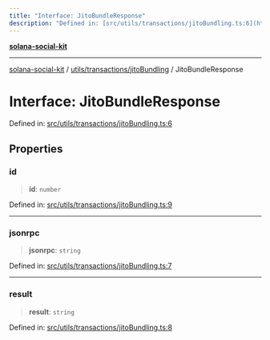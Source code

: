 ```yaml
---
title: "Interface: JitoBundleResponse"
description: "Defined in: [src/utils/transactions/jitoBundling.ts:6](https://github.com/SendArcade/solana-social-starter/blob/bd4b3556b8f469c27ebb06f4df65b3a36b43ba3b/src/utils/transactions/jitoBundling.ts#L6)"
---
```


[**solana-social-kit**](../../../../README.mdx)

***

[solana-social-kit](../../../../README.mdx) / [utils/transactions/jitoBundling](../README.mdx) / JitoBundleResponse

# Interface: JitoBundleResponse

Defined in: [src/utils/transactions/jitoBundling.ts:6](https://github.com/SendArcade/solana-social-starter/blob/bd4b3556b8f469c27ebb06f4df65b3a36b43ba3b/src/utils/transactions/jitoBundling.ts#L6)

## Properties

### id

> **id**: `number`

Defined in: [src/utils/transactions/jitoBundling.ts:9](https://github.com/SendArcade/solana-social-starter/blob/bd4b3556b8f469c27ebb06f4df65b3a36b43ba3b/src/utils/transactions/jitoBundling.ts#L9)

***

### jsonrpc

> **jsonrpc**: `string`

Defined in: [src/utils/transactions/jitoBundling.ts:7](https://github.com/SendArcade/solana-social-starter/blob/bd4b3556b8f469c27ebb06f4df65b3a36b43ba3b/src/utils/transactions/jitoBundling.ts#L7)

***

### result

> **result**: `string`

Defined in: [src/utils/transactions/jitoBundling.ts:8](https://github.com/SendArcade/solana-social-starter/blob/bd4b3556b8f469c27ebb06f4df65b3a36b43ba3b/src/utils/transactions/jitoBundling.ts#L8)
